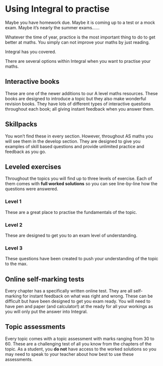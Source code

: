# Using Integral to practise

Maybe you have homework due. Maybe it is coming up to a test or a mock exam. Maybe it's nearly the summer exams......

Whatever the time of year, practice is the most important thing to do to get better at maths. You simply can not improve your maths by just reading.

Integral has you covered.

There are several options within Integral when you want to practise your maths.

## Interactive books

These are one of the newer additions to our A level maths resources. These books are designed to introduce a topic but they also make wonderful revision books. They have lots of different types of interactive questions throughout each book; all giving instant feedback when you answer them.

## Skillpacks

You won't find these in every section. However, throughout AS maths you will see them in the develop section. They are designed to give you examples of skill based questions and provide unlimited practice and feedback as you go.

## Leveled exercises

Throughout the topics you will find up to three levels of exercise. Each of them comes with **full worked solutions** so you can see line-by-line how the questions were answered.

### Level 1

These are a great place to practise the fundamentals of the topic.

### Level 2

These are designed to get you to an exam level of understanding.

### Level 3

These questions have been created to push your understanding of the topic to the max.

## Online self-marking tests

Every chapter has a specifically written online test. They are all self-marking for instant feedback on what was right and wrong. These can be difficult but have been designed to get you exam ready. You will need to have pen and paper (and calculator!) at the ready for all your workings as you will only put the answer into Integral.

## Topic assessments

Every topic comes with a topic assessment with marks ranging from 30 to 60. These are a challenging test of all you know from the chapters of the topic. As a student, you **do not** have access to the worked solutions so you may need to speak to your teacher about how best to use these assessments.
